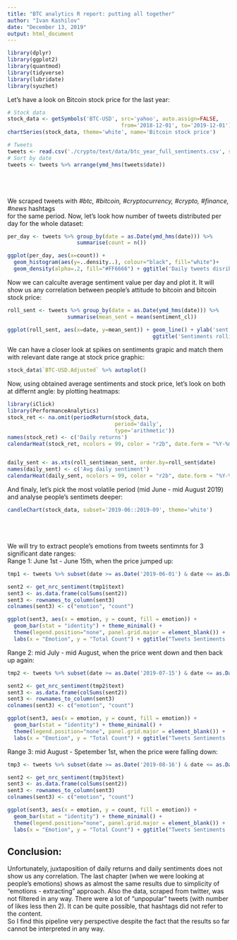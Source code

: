 ```yaml
---
title: "BTC analytics R report: putting all together"
author: "Ivan Kashilov"
date: "December 13, 2019"
output: html_document
---
```


```r
library(dplyr)
library(ggplot2)
library(quantmod)
library(tidyverse)
library(lubridate)
library(syuzhet)
```

Let's have a look on Bitcoin stock price for the last year:

```r
# Stock data
stock_data <- getSymbols('BTC-USD', src='yahoo', auto.assign=FALSE,
                                    from='2018-12-01', to='2019-12-01')
chartSeries(stock_data, theme='white', name='Bitcoin stock price')

# Tweets
tweets <- read.csv('./crypto/text/data/btc_year_full_sentiments.csv', stringsAsFactors=FALSE)
# Sort by date
tweets <- tweets %>% arrange(ymd_hms(tweets$date)) 
```

<br/><br/>    
We scraped tweets with *#btc, #bitcoin, #cryptocurrency, #crypto, #finance, #news* hashtags  
for the same period. Now, let's look how number of tweets distributed per day for the whole dataset:
 
```r
per_day <- tweets %>% group_by(date = as.Date(ymd_hms(date))) %>%
                      summarise(count = n())

ggplot(per_day, aes(x=count)) + 
  geom_histogram(aes(y=..density..), colour="black", fill="white")+
  geom_density(alpha=.2, fill="#FF6666") + ggtitle('Daily tweets disribution')
```

Now we can calculte average sentiment value per day and plot it. It will show us any correlation
between people's attitude to bitcoin and bitcoin stock price:

```r
roll_sent <- tweets %>% group_by(date = as.Date(ymd_hms(date))) %>%
                   summarise(mean_sent = mean(sentiment_cl))

ggplot(roll_sent, aes(x=date, y=mean_sent)) + geom_line() + ylab('sent') + 
                                              ggtitle('Sentiments rolling mean')
```

We can have a closer look at spikes on sentiments grapic and match them with relevant date range at stock price graphic:

```r
stock_data$`BTC-USD.Adjusted` %>% autoplot() 
```

Now, using obtained average sentiments and stock price, let's look on both at differnt angle: by plotting heatmaps:

```r
library(iClick)
library(PerformanceAnalytics)
stock_ret <- na.omit(periodReturn(stock_data,
                                  period='daily',
                                  type='arithmetic'))
names(stock_ret) <- c('Daily returns')
calendarHeat(stock_ret, ncolors = 99, color = "r2b", date.form = "%Y-%m-%d")


daily_sent <- as.xts(roll_sent$mean_sent, order.by=roll_sent$date)
names(daily_sent) <- c('Avg daily sentiment')
calendarHeat(daily_sent, ncolors = 99, color = "r2b", date.form = "%Y-%m-%d")
```

And finaly, let's pick the most volatile period (mid June - mid August 2019) 
and analyse people's sentimets deeper:

```r
candleChart(stock_data, subset='2019-06::2019-09', theme='white')
```

<br/><br/>    
We will try to extract people's emotions from tweets sentimnts for 3 significant date ranges:  
Range 1: June 1st - June 15th, when the price jumped up:

```r
tmp1 <- tweets %>% subset(date >= as.Date('2019-06-01') & date <= as.Date('2019-06-15'))

sent2 <- get_nrc_sentiment(tmp1$text)
sent3 <- as.data.frame(colSums(sent2))
sent3 <- rownames_to_column(sent3) 
colnames(sent3) <- c("emotion", "count")

ggplot(sent3, aes(x = emotion, y = count, fill = emotion)) +
  geom_bar(stat = "identity") + theme_minimal() +
  theme(legend.position="none", panel.grid.major = element_blank()) +
  labs(x = "Emotion", y = "Total Count") + ggtitle("Tweets Sentiments 'Emotions': Subset 1")

```

Range 2: mid July - mid August, when the price went down and then back up again:

```r
tmp2 <- tweets %>% subset(date >= as.Date('2019-07-15') & date <= as.Date('2019-08-15'))

sent2 <- get_nrc_sentiment(tmp2$text)
sent3 <- as.data.frame(colSums(sent2))
sent3 <- rownames_to_column(sent3) 
colnames(sent3) <- c("emotion", "count")

ggplot(sent3, aes(x = emotion, y = count, fill = emotion)) +
  geom_bar(stat = "identity") + theme_minimal() +
  theme(legend.position="none", panel.grid.major = element_blank()) +
  labs(x = "Emotion", y = "Total Count") + ggtitle("Tweets Sentiments 'Emotions': Subset 2")
```

Range 3: mid August - Spetember 1st, when the price were falling down:

```r
tmp3 <- tweets %>% subset(date >= as.Date('2019-08-16') & date <= as.Date('2019-09-01'))

sent2 <- get_nrc_sentiment(tmp3$text)
sent3 <- as.data.frame(colSums(sent2))
sent3 <- rownames_to_column(sent3) 
colnames(sent3) <- c("emotion", "count")

ggplot(sent3, aes(x = emotion, y = count, fill = emotion)) +
  geom_bar(stat = "identity") + theme_minimal() +
  theme(legend.position="none", panel.grid.major = element_blank()) +
  labs(x = "Emotion", y = "Total Count") + ggtitle("Tweets Sentiments 'Emotions': Subset 3")
```

## Conclusion:  
Unfortunately, juxtaposition of daily returns and daily sentiments does not show us any correlation. The last chapter (when we were looking at people's emotions) shows as almost the same results due to simplicity of "emotions - extracting" approach. Also the data, scraped from twitter, was not filtered in any way. There were a lot of "unpopular" tweets (with number of likes less then 2). It can be quite possible, that hashtags did not refer to the content.   
So I find this pipeline very perspective despite the fact that the results so far cannot be interpreted in any way.